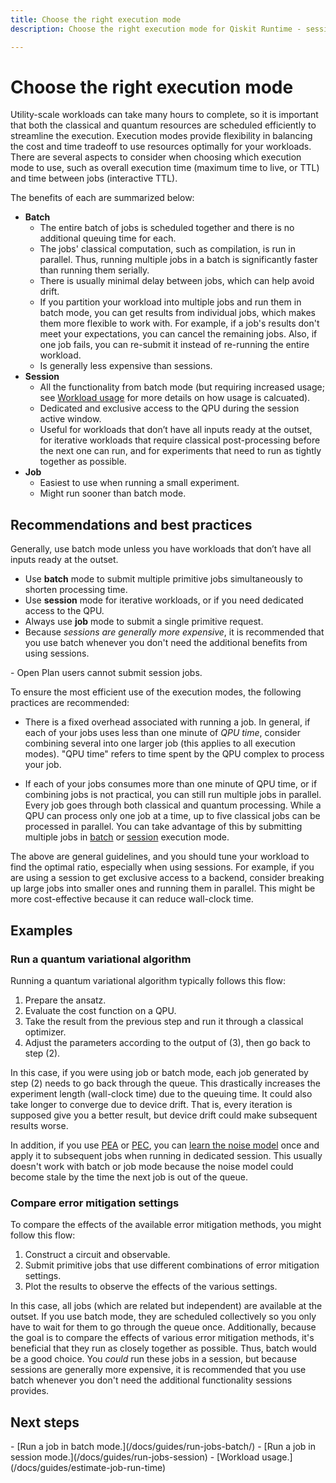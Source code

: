 ```yaml
---
title: Choose the right execution mode
description: Choose the right execution mode for Qiskit Runtime - sessions, batch, or single job.

---
```

<span id="sessions-versus-batch-usage"></span>
# Choose the right execution mode

Utility-scale workloads can take many hours to complete, so it is important that both the classical and quantum resources are scheduled efficiently to streamline the execution. Execution modes provide flexibility in balancing the cost and time tradeoff to use resources optimally for your workloads. There are several aspects to consider when choosing which execution mode to use, such as overall execution time (maximum time to live, or TTL) and time between jobs (interactive TTL).

The benefits of each are summarized below:

- **Batch**
   - The entire batch of jobs is scheduled together and there is no additional queuing time for each.
   - The jobs' classical computation, such as compilation, is run in parallel. Thus, running multiple jobs in a batch is significantly faster than running them serially.
   - There is usually minimal delay between jobs, which can help avoid drift.
   - If you partition your workload into multiple jobs and run them in batch mode, you can get results from individual jobs, which makes them more flexible to work with. For example, if a job's results don't meet your expectations, you can cancel the remaining jobs. Also, if one job fails, you can re-submit it instead of re-running the entire workload.
   - Is generally less expensive than sessions.
- **Session**
   - All the functionality from batch mode (but requiring increased usage; see [Workload usage](/docs/guides/estimate-job-run-time#usage) for more details on how usage is calcuated).
   - Dedicated and exclusive access to the QPU during the session active window.
   - Useful for workloads that don’t have all inputs ready at the outset, for iterative workloads that require classical post-processing before the next one can run, and for experiments that need to run as tightly together as possible.
- **Job**
   - Easiest to use when running a small experiment.
   - Might run sooner than batch mode.

<span id="best-practices"></span>
## Recommendations and best practices

Generally, use batch mode unless you have workloads that don’t have all inputs ready at the outset.

- Use **batch** mode to submit multiple primitive jobs simultaneously to shorten processing time.
- Use **session** mode for iterative workloads, or if you need dedicated access to the QPU.
- Always use **job** mode to submit a single primitive request.
- Because _sessions are generally more expensive_, it is recommended that you use batch whenever you don't need the additional benefits from using sessions.
<CloudContent>
- Open Plan users cannot submit session jobs.
</CloudContent>

To ensure the most efficient use of the execution modes, the following practices are recommended:

- There is a fixed overhead associated with running a job. In general, if each of your jobs uses less than one minute of _QPU time_, consider combining several into one larger job (this applies to all execution modes). "QPU time" refers to time spent by the QPU complex to process your job.

- If each of your jobs consumes more than one minute of QPU time, or if combining jobs is not practical, you can still run multiple jobs in parallel. Every job goes through both classical and quantum processing. While a QPU can process only one job at a time, up to five classical jobs can be processed in parallel. You can take advantage of this by submitting multiple jobs in [batch](/docs/guides/run-jobs-batch#partition) or [session](/docs/guides/run-jobs-session#two-vqe) execution mode.

The above are general guidelines, and you should tune your workload to find the optimal ratio, especially when using sessions. For example, if you are using a session to get exclusive access to a backend, consider breaking up large jobs into smaller ones and running them in parallel. This might be more cost-effective because it can reduce wall-clock time.

## Examples

### Run a quantum variational algorithm

Running a quantum variational algorithm typically follows this flow:

1. Prepare the ansatz.
2. Evaluate the cost function on a QPU.
3. Take the result from the previous step and run it through a classical optimizer.
4. Adjust the parameters according to the output of (3), then go back to step (2).

In this case, if you were using job or batch mode, each job generated by step (2) needs to go back through the queue. This drastically increases the experiment length (wall-clock time) due to the queuing time. It could also take longer to converge due to device drift.  That is, every iteration is supposed give you a better result, but device drift could make subsequent results worse.

In addition, if you use [PEA](/docs/guides/error-mitigation-and-suppression-techniques#pea) or [PEC](/docs/guides/error-mitigation-and-suppression-techniques#pec), you can [learn the noise model](/docs/guides/noise-learning) once and apply it to subsequent jobs when running in dedicated session. This usually doesn't work with batch or job mode because the noise model could become stale by the time the next job is out of the queue.

### Compare error mitigation settings

To compare the effects of the available error mitigation methods, you might follow this flow:

1. Construct a circuit and observable.
2. Submit primitive jobs that use different combinations of error mitigation settings.
3. Plot the results to observe the effects of the various settings.

In this case, all jobs (which are related but independent) are available at the outset. If you use batch mode, they are scheduled collectively so you only have to wait for them to go through the queue once.  Additionally, because the goal is to compare the effects of various error mitigation methods, it's beneficial that they run as closely together as possible. Thus, batch would be a good choice.  You _could_ run these jobs in a session, but because sessions are generally more expensive, it is recommended that you use batch whenever you don't need the additional functionality sessions provides.

## Next steps

<Admonition type="tip" title="Recommendations">
    - [Run a job in batch mode.](/docs/guides/run-jobs-batch/)
    - [Run a job in session mode.](/docs/guides/run-jobs-session)
    - [Workload usage.](/docs/guides/estimate-job-run-time)
</Admonition>